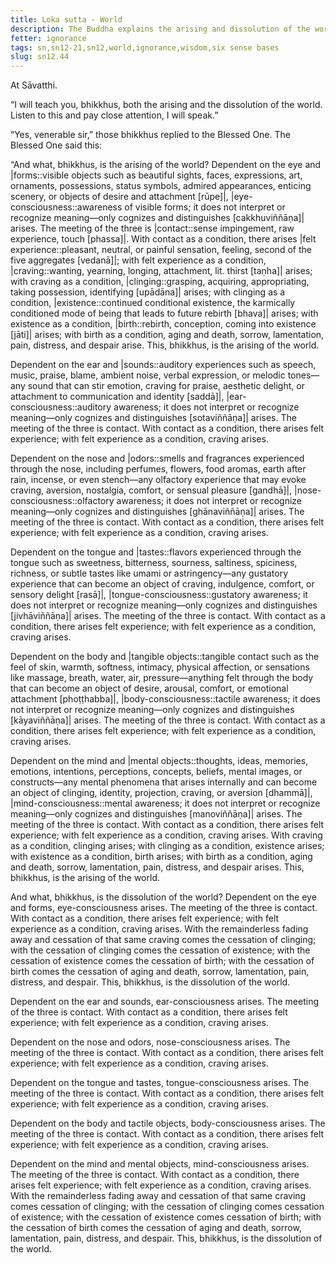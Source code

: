 ```yaml
---
title: Loka sutta - World
description: The Buddha explains the arising and dissolution of the world through the six sense bases.
fetter: ignorance
tags: sn,sn12-21,sn12,world,ignorance,wisdom,six sense bases
slug: sn12.44
---
```


At Sāvatthi.

“I will teach you, bhikkhus, both the arising and the dissolution of the world. Listen to this and pay close attention, I will speak.”

“Yes, venerable sir,” those bhikkhus replied to the Blessed One. The Blessed One said this:

“And what, bhikkhus, is the arising of the world? Dependent on the eye and |forms::visible objects such as beautiful sights, faces, expressions, art, ornaments, possessions, status symbols, admired appearances, enticing scenery, or objects of desire and attachment [rūpe]|, |eye-consciousness::awareness of visible forms; it does not interpret or recognize meaning—only cognizes and distinguishes [cakkhuviññāṇa]| arises. The meeting of the three is |contact::sense impingement, raw experience, touch [phassa]|. With contact as a condition, there arises |felt experience::pleasant, neutral, or painful sensation, feeling, second of the five aggregates [vedanā]|; with felt experience as a condition, |craving::wanting, yearning, longing, attachment, lit. thirst [taṇha]| arises; with craving as a condition, |clinging::grasping, acquiring, appropriating, taking possession, identifying [upādāna]| arises; with clinging as a condition, |existence::continued conditional existence, the karmically conditioned mode of being that leads to future rebirth [bhava]| arises; with existence as a condition, |birth::rebirth, conception, coming into existence [jāti]| arises; with birth as a condition, aging and death, sorrow, lamentation, pain, distress, and despair arise. This, bhikkhus, is the arising of the world.

Dependent on the ear and |sounds::auditory experiences such as speech, music, praise, blame, ambient noise, verbal expression, or melodic tones—any sound that can stir emotion, craving for praise, aesthetic delight, or attachment to communication and identity [saddā]|, |ear-consciousness::auditory awareness; it does not interpret or recognize meaning—only cognizes and distinguishes [sotaviññāṇa]| arises. The meeting of the three is contact. With contact as a condition, there arises felt experience; with felt experience as a condition, craving arises.

Dependent on the nose and |odors::smells and fragrances experienced through the nose, including perfumes, flowers, food aromas, earth after rain, incense, or even stench—any olfactory experience that may evoke craving, aversion, nostalgia, comfort, or sensual pleasure [gandhā]|, |nose-consciousness::olfactory awareness; it does not interpret or recognize meaning—only cognizes and distinguishes [ghānaviññāṇa]| arises. The meeting of the three is contact. With contact as a condition, there arises felt experience; with felt experience as a condition, craving arises.

Dependent on the tongue and |tastes::flavors experienced through the tongue such as sweetness, bitterness, sourness, saltiness, spiciness, richness, or subtle tastes like umami or astringency—any gustatory experience that can become an object of craving, indulgence, comfort, or sensory delight [rasā]|, |tongue-consciousness::gustatory awareness; it does not interpret or recognize meaning—only cognizes and distinguishes [jivhāviññāṇa]| arises. The meeting of the three is contact. With contact as a condition, there arises felt experience; with felt experience as a condition, craving arises.

Dependent on the body and |tangible objects::tangible contact such as the feel of skin, warmth, softness, intimacy, physical affection, or sensations like massage, breath, water, air, pressure—anything felt through the body that can become an object of desire, arousal, comfort, or emotional attachment [phoṭṭhabba]|, |body-consciousness::tactile awareness; it does not interpret or recognize meaning—only cognizes and distinguishes [kāyaviññāṇa]| arises. The meeting of the three is contact. With contact as a condition, there arises felt experience; with felt experience as a condition, craving arises.

Dependent on the mind and |mental objects::thoughts, ideas, memories, emotions, intentions, perceptions, concepts, beliefs, mental images, or constructs—any mental phenomena that arises internally and can become an object of clinging, identity, projection, craving, or aversion [dhammā]|, |mind-consciousness::mental awareness; it does not interpret or recognize meaning—only cognizes and distinguishes [manoviññāṇa]| arises. The meeting of the three is contact. With contact as a condition, there arises felt experience; with felt experience as a condition, craving arises. With craving as a condition, clinging arises; with clinging as a condition, existence arises; with existence as a condition, birth arises; with birth as a condition, aging and death, sorrow, lamentation, pain, distress, and despair arises. This, bhikkhus, is the arising of the world.

And what, bhikkhus, is the dissolution of the world? Dependent on the eye and forms, eye-consciousness arises. The meeting of the three is contact. With contact as a condition, there arises felt experience; with felt experience as a condition, craving arises. With the remainderless fading away and cessation of that same craving comes the cessation of clinging; with the cessation of clinging comes the cessation of existence; with the cessation of existence comes the cessation of birth; with the cessation of birth comes the cessation of aging and death, sorrow, lamentation, pain, distress, and despair. This, bhikkhus, is the dissolution of the world.

Dependent on the ear and sounds, ear-consciousness arises. The meeting of the three is contact. With contact as a condition, there arises felt experience; with felt experience as a condition, craving arises. 

Dependent on the nose and odors, nose-consciousness arises. The meeting of the three is contact. With contact as a condition, there arises felt experience; with felt experience as a condition, craving arises.

Dependent on the tongue and tastes, tongue-consciousness arises. The meeting of the three is contact. With contact as a condition, there arises felt experience; with felt experience as a condition, craving arises.

Dependent on the body and tactile objects, body-consciousness arises. The meeting of the three is contact. With contact as a condition, there arises felt experience; with felt experience as a condition, craving arises.

Dependent on the mind and mental objects, mind-consciousness arises. The meeting of the three is contact. With contact as a condition, there arises felt experience; with felt experience as a condition, craving arises. With the remainderless fading away and cessation of that same craving comes cessation of clinging; with the cessation of clinging comes cessation of existence; with the cessation of existence comes cessation of birth; with the cessation of birth comes the cessation of aging and death, sorrow, lamentation, pain, distress, and despair. This, bhikkhus, is the dissolution of the world.